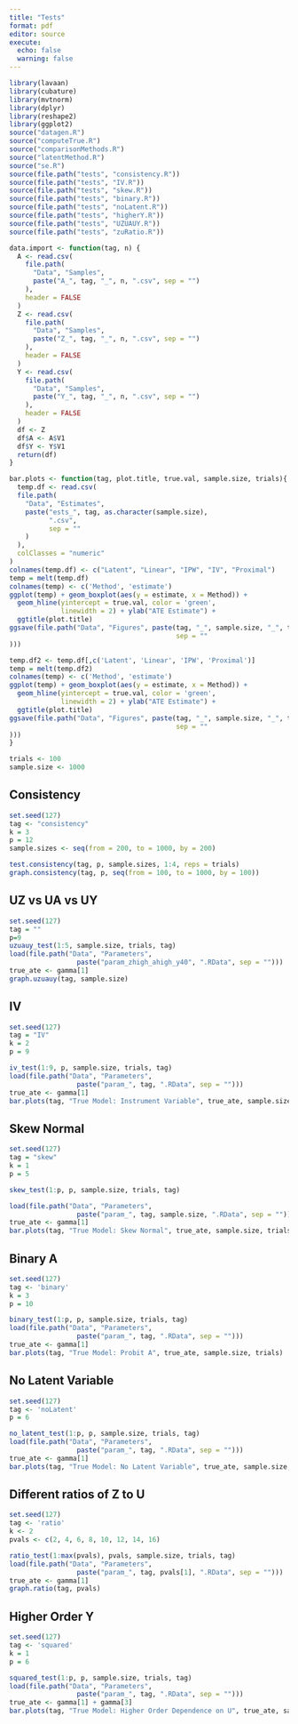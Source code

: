 ```yaml
---
title: "Tests"
format: pdf
editor: source
execute: 
  echo: false
  warning: false
---
```


```r
library(lavaan)
library(cubature)
library(mvtnorm)
library(dplyr)
library(reshape2)
library(ggplot2)
source("datagen.R")
source("computeTrue.R")
source("comparisonMethods.R")
source("latentMethod.R")
source("se.R")
source(file.path("tests", "consistency.R"))
source(file.path("tests", "IV.R"))
source(file.path("tests", "skew.R"))
source(file.path("tests", "binary.R"))
source(file.path("tests", "noLatent.R"))
source(file.path("tests", "higherY.R"))
source(file.path("tests", "UZUAUY.R"))
source(file.path("tests", "zuRatio.R"))
```

```r
data.import <- function(tag, n) {
  A <- read.csv(
    file.path(
      "Data", "Samples",
      paste("A_", tag, "_", n, ".csv", sep = "")
    ),
    header = FALSE
  )
  Z <- read.csv(
    file.path(
      "Data", "Samples",
      paste("Z_", tag, "_", n, ".csv", sep = "")
    ),
    header = FALSE
  )
  Y <- read.csv(
    file.path(
      "Data", "Samples",
      paste("Y_", tag, "_", n, ".csv", sep = "")
    ),
    header = FALSE
  )
  df <- Z
  df$A <- A$V1
  df$Y <- Y$V1
  return(df)
}

bar.plots <- function(tag, plot.title, true.val, sample.size, trials){
  temp.df <- read.csv(
  file.path(
    "Data", "Estimates",
    paste("ests_", tag, as.character(sample.size),
          ".csv",
          sep = ""
    )
  ),
  colClasses = "numeric"
)
colnames(temp.df) <- c("Latent", "Linear", "IPW", "IV", "Proximal")
temp = melt(temp.df)
colnames(temp) <- c('Method', 'estimate')
ggplot(temp) + geom_boxplot(aes(y = estimate, x = Method)) +
  geom_hline(yintercept = true.val, color = 'green',
             linewidth = 2) + ylab("ATE Estimate") +
  ggtitle(plot.title)
ggsave(file.path("Data", "Figures", paste(tag, "_", sample.size, "_", trials, ".png",
                                          sep = ""
)))

temp.df2 <- temp.df[,c('Latent', 'Linear', 'IPW', 'Proximal')]
temp = melt(temp.df2)
colnames(temp) <- c('Method', 'estimate')
ggplot(temp) + geom_boxplot(aes(y = estimate, x = Method)) +
  geom_hline(yintercept = true.val, color = 'green',
             linewidth = 2) + ylab("ATE Estimate") +
  ggtitle(plot.title)
ggsave(file.path("Data", "Figures", paste(tag, "_", sample.size, "_", trials, "_noIV.png",
                                          sep = ""
)))
}
```


```r
trials <- 100
sample.size <- 1000
```

## Consistency
```r
set.seed(127)
tag <- "consistency"
k = 3
p = 12
sample.sizes <- seq(from = 200, to = 1000, by = 200)

test.consistency(tag, p, sample.sizes, 1:4, reps = trials)
graph.consistency(tag, p, seq(from = 100, to = 1000, by = 100))
```

## UZ vs UA vs UY
```r
set.seed(127)
tag = ""
p=9
uzuauy_test(1:5, sample.size, trials, tag)
load(file.path("Data", "Parameters",
                 paste("param_zhigh_ahigh_y40", ".RData", sep = "")))
true_ate <- gamma[1]
graph.uzuauy(tag, sample.size)
```

## IV
```r
set.seed(127)
tag = "IV"
k = 2
p = 9

iv_test(1:9, p, sample.size, trials, tag)
load(file.path("Data", "Parameters",
                 paste("param_", tag, ".RData", sep = "")))
true_ate <- gamma[1]
bar.plots(tag, "True Model: Instrument Variable", true_ate, sample.size, trials)
```


## Skew Normal
```r
set.seed(127)
tag = "skew"
k = 1
p = 5

skew_test(1:p, p, sample.size, trials, tag)

load(file.path("Data", "Parameters",
                 paste("param_", tag, sample.size, ".RData", sep = "")))
true_ate <- gamma[1]
bar.plots(tag, "True Model: Skew Normal", true_ate, sample.size, trials)
```

## Binary A
```r
set.seed(127)
tag <- 'binary'
k = 3
p = 10

binary_test(1:p, p, sample.size, trials, tag)
load(file.path("Data", "Parameters",
                 paste("param_", tag, ".RData", sep = "")))
true_ate <- gamma[1]
bar.plots(tag, "True Model: Probit A", true_ate, sample.size, trials)
```

## No Latent Variable
```r
set.seed(127)
tag <- 'noLatent'
p = 6

no_latent_test(1:p, p, sample.size, trials, tag)
load(file.path("Data", "Parameters",
                 paste("param_", tag, ".RData", sep = "")))
true_ate <- gamma[1]
bar.plots(tag, "True Model: No Latent Variable", true_ate, sample.size, trials)
```

## Different ratios of Z to U
```r
set.seed(127)
tag <- 'ratio'
k <- 2
pvals <- c(2, 4, 6, 8, 10, 12, 14, 16)

ratio_test(1:max(pvals), pvals, sample.size, trials, tag)
load(file.path("Data", "Parameters",
                 paste("param_", tag, pvals[1], ".RData", sep = "")))
true_ate <- gamma[1]
graph.ratio(tag, pvals)
```

## Higher Order Y
```r
set.seed(127)
tag <- 'squared'
k = 1
p = 6

squared_test(1:p, p, sample.size, trials, tag)
load(file.path("Data", "Parameters",
                 paste("param_", tag, ".RData", sep = "")))
true_ate <- gamma[1] + gamma[3]
bar.plots(tag, "True Model: Higher Order Dependence on U", true_ate, sample.size, trials)
```